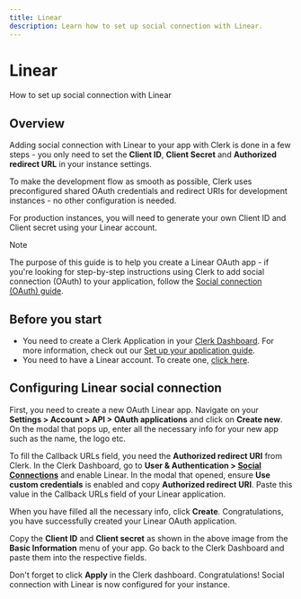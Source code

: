 ```yaml
---
title: Linear
description: Learn how to set up social connection with Linear.
---
```


# Linear

How to set up social connection with Linear

## Overview

Adding social connection with Linear to your app with Clerk is done in a few steps - you only need to set the **Client ID**, **Client Secret** and **Authorized redirect URL** in your instance settings.

To make the development flow as smooth as possible, Clerk uses preconfigured shared OAuth credentials and redirect URIs for development instances - no other configuration is needed.

For production instances, you will need to generate your own Client ID and Client secret using your Linear account.

> [!NOTE]
> The purpose of this guide is to help you create a Linear OAuth app - if you're looking for step-by-step instructions using Clerk to add social connection (OAuth) to your application, follow the [Social connection (OAuth) guide](/docs/authentication/social-connections/oauth).

## Before you start

- You need to create a Clerk Application in your [Clerk Dashboard](https://dashboard.clerk.com/). For more information, check out our [Set up your application guide](/docs/quickstarts/setup-clerk).
- You need to have a Linear account. To create one, [click here](https://linear.app).

## Configuring Linear social connection

First, you need to create a new OAuth Linear app. Navigate on your **Settings > Account > API > OAuth applications** and click on **Create new**. On the modal that pops up, enter all the necessary info for your new app such as the name, the logo etc.

To fill the Callback URLs field, you need the **Authorized redirect URI** from Clerk. In the Clerk Dashboard, go to **User & Authentication > [Social Connections](https://dashboard.clerk.com/last-active?path=user-authentication/social-connections)** and enable Linear. In the modal that opened, ensure **Use custom credentials** is enabled and copy **Authorized redirect URI**. Paste this value in the Callback URLs field of your Linear application.

<Images
  width={1399}
  height={885}
  src="/docs/images/authentication-providers/linear/creating-new-application.jpg"
  alt="Creating a new application"
/>

When you have filled all the necessary info, click **Create**. Congratulations, you have successfully created your Linear OAuth application.

<Images
  width={1065}
  height={596}
  src="/docs/images/authentication-providers/linear/copying-values-from-linear-dashboard.jpg"
  alt="Copying values from the Linear dashboard"
/>

Copy the **Client ID** and **Client secret** as shown in the above image from the **Basic Information** menu of your app. Go back to the Clerk Dashboard and paste them into the respective fields.

Don't forget to click **Apply** in the Clerk dashboard. Congratulations! Social connection with Linear is now configured for your instance.
